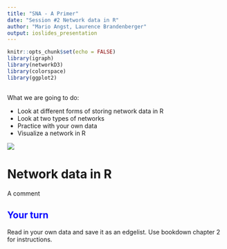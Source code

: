 ```yaml
---
title: "SNA - A Primer"
date: "Session #2 Network data in R"
author: "Mario Angst, Laurence Brandenberger"
output: ioslides_presentation
---
```

  
```r
knitr::opts_chunk$set(echo = FALSE)
library(igraph)
library(networkD3)
library(colorspace)
library(ggplot2)
```

## 

What we are going to do:

- Look at different forms of storing network data in R
- Look at two types of networks
- Practice with your own data
- Visualize a network in R

![](slides_resources/ganesha.jpg)



# Network data in R


<div class="notes">
  
A comment

</div>
  
## <span style="color:blue">Your turn</span>

Read in your own data and save it as an edgelist. Use bookdown chapter 2 for instructions.
  